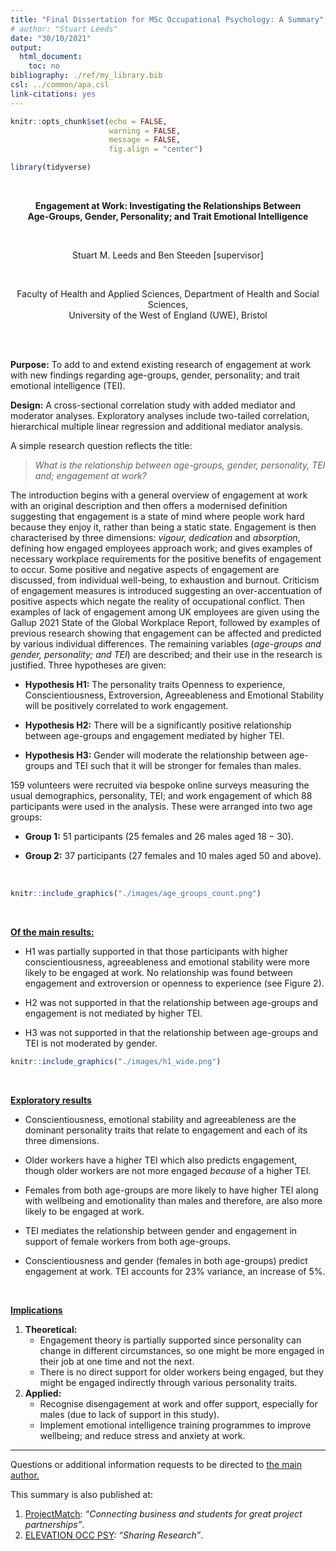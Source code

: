 ```yaml
---
title: "Final Dissertation for MSc Occupational Psychology: A Summary"
# author: "Stuart Leeds"
date: "30/10/2021"
output:
  html_document:
    toc: no
bibliography: ./ref/my_library.bib
csl: ../common/apa.csl
link-citations: yes
---
```


```r
knitr::opts_chunk$set(echo = FALSE,
                      warning = FALSE,
                      message = FALSE,
                      fig.align = "center")

```

```r
library(tidyverse)

```


<br>

<center>**Engagement at Work: Investigating the Relationships Between\
Age-Groups, Gender, Personality; and Trait Emotional Intelligence**

<br>

Stuart M. Leeds and Ben Steeden [supervisor]

<br>

Faculty of Health and Applied Sciences, Department of Health and Social
Sciences,  
University of the West of England (UWE), Bristol</center>

<br>
<br>

**Purpose:** To add to and extend existing research of engagement at work with
new findings regarding age-groups, gender, personality; and trait emotional
intelligence (TEI).

**Design:** A cross-sectional correlation study with added mediator and
moderator analyses. Exploratory analyses include two-tailed correlation,
hierarchical multiple linear regression and additional mediator analysis.

A simple research question reflects the title:

>_What is the relationship between age-groups, gender, personality, TEI and; engagement at work?_

The introduction begins with a general overview of engagement at work with an
original description and then offers a modernised definition suggesting that
engagement is a state of mind where people work hard because they enjoy it,
rather than being a static state. Engagement is then characterised by three
dimensions: *vigour, dedication* and *absorption*, defining how engaged
employees approach work; and gives examples of necessary workplace requirements
for the positive benefits of engagement to occur. Some positive and negative
aspects of engagement are discussed, from individual well-being, to exhaustion
and burnout. Criticism of engagement measures is introduced suggesting an
over-accentuation of positive aspects which negate the reality of occupational
conflict. Then examples of lack of engagement among UK employees are given using
the Gallup 2021 State of the Global Workplace Report, followed by examples of
previous research showing that engagement can be affected and predicted by
various individual differences. The remaining variables (*age-groups and gender,
personality; and TEI*) are described; and their use in the research is justified.
Three hypotheses are given:

  - **Hypothesis H1:** The personality traits Openness to experience,
    Conscientiousness, Extroversion, Agreeableness and Emotional Stability will
    be positively correlated to work engagement.

  - **Hypothesis H2:** There will be a significantly positive relationship
    between age-groups and engagement mediated by higher TEI.
 
  - **Hypothesis H3:** Gender will moderate the relationship between age-groups
    and TEI such that it will be stronger for females than males.

$159$ volunteers were recruited via bespoke online surveys measuring the usual
demographics, personality, TEI; and work engagement of which $88$ participants
were used in the analysis. These were arranged into two age groups: 

* __Group 1:__ $51$ participants ($25$ females and $26$ males aged $18-30$).

* __Group 2:__ $37$ participants ($27$ females and $10$ males aged $50$ and above). 

<br>

```r
knitr::include_graphics("./images/age_groups_count.png")
```

<br>

<u>__Of the main results:__</u>

  - H1 was partially supported in that those participants with higher
    conscientiousness, agreeableness and emotional stability were more likely to
    be engaged at work. No relationship was found between engagement and
    extroversion or openness to experience (see Figure 2).

  - H2 was not supported in that the relationship between age-groups and
    engagement is not mediated by higher TEI.

  - H3 was not supported in that the relationship between age-groups and TEI is
    not moderated by gender.

``` r
knitr::include_graphics("./images/h1_wide.png")
```

<br>

<u>**Exploratory results**</u>

  - Conscientiousness, emotional stability and agreeableness are the dominant
    personality traits that relate to engagement and each of its three
    dimensions.

  - Older workers have a higher TEI which also predicts engagement, though older
    workers are not more engaged *because* of a higher TEI.

  - Females from both age-groups are more likely to have higher TEI along with
    wellbeing and emotionality than males and therefore, are also more likely to
    be engaged at work.

  - TEI mediates the relationship between gender and engagement in support of
    female workers from both age-groups.

  - Conscientiousness and gender (females in both age-groups) predict engagement
    at work. TEI accounts for $23\%$ variance, an increase of $5\%$.

<br>

<u>**Implications**</u>

1.  **Theoretical:**
      - Engagement theory is partially supported since personality can change in
        different circumstances, so one might be more engaged in their job at
        one time and not the next.
      - There is no direct support for older workers being engaged, but they
        might be engaged indirectly through various personality traits.

2.  **Applied:**
      - Recognise disengagement at work and offer support, especially for males
        (due to lack of support in this study).
      - Implement emotional intelligence training programmes to improve
        wellbeing; and reduce stress and anxiety at work.

*****

Questions or additional information requests to be directed to [the main author.](mailto:sleeds40@gmail.com)

This summary is also published at:

1. [ProjectMatch](https://www.project-match.com/blog/): _"Connecting business and students for great project partnerships"_.  
2. [ELEVATION OCC PSY](https://elevationoccpsyblog.wordpress.com/2022/03/17/sharing-research/): _"Sharing Research"_.

<br>